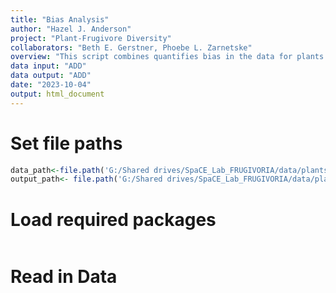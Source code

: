 ```yaml
---
title: "Bias Analysis"
author: "Hazel J. Anderson"
project: "Plant-Frugivore Diversity"
collaborators: "Beth E. Gerstner, Phoebe L. Zarnetske"
overview: "This script combines quantifies bias in the data for plants and frugivores using various methods."
data input: "ADD"
data output: "ADD"
date: "2023-10-04"
output: html_document
---
```


# Set file paths
```r
data_path<-file.path('G:/Shared drives/SpaCE_Lab_FRUGIVORIA/data/plants/L1')
output_path<- file.path('G:/Shared drives/SpaCE_Lab_FRUGIVORIA/data/plants/L2')
```

# Load required packages
```r

```

# Read in Data
```r

```
